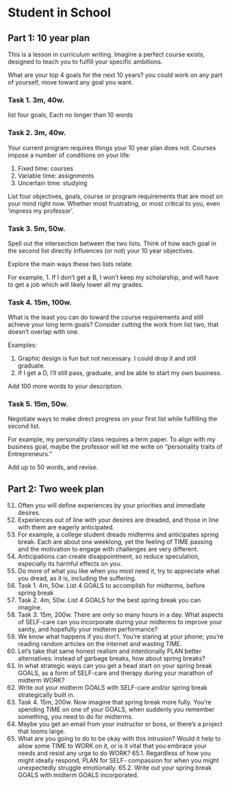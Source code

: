 # Student in School

## Part 1: 10 year plan
This is a lesson in curriculum writing.
Imagine a perfect course exists,
designed to teach you
to fulfill your specific ambitions.
 
What are your top 4 goals for
the next 10 years?
you could work on any part of yourself,
move toward any goal you want.

### **Task 1. 3m, 40w.**
 
list four goals,
Each no longer than 10 words
 
### **Task 2. 3m, 40w.**
Your current program requires things your 10 year plan does not.
Courses impose a number of
conditions on your life:

1.  Fixed time: courses
2.  Variable time: assignments
3.  Uncertain time: studying
 
List four objectives, goals, course or program requirements that are
most on your mind right now.
Whether most frustrating, or most critical
to you, even 'impress my professor'.
 
### **Task 3. 5m, 50w.**
 
Spell out the intersection between the two lists.
Think of how each goal in the second list
directly influences (or not) your 10 year
objectives.
 
Explore the main ways these two lists relate.
 
For example,
1.  If I don't get a B, I won't keep my scholarship, and will have to
    get a job which will likely lower all my grades.
 
 
### **Task 4. 15m, 100w.**
 
What is the least you can do toward the course requirements and still achieve your long term goals?
Consider cutting the work from list two,
that doesn't overlap with one.
 
Examples:
 
1.  Graphic design is fun but not necessary. I could drop it and
    still graduate.
2.  If I get a D, I'll still pass, graduate, and be able to start my own
    business.
 
Add 100 more words to your description.
 
### **Task 5. 15m, 50w.**
 
Negotiate ways to make direct progress on your first list while fulfilling the second list.
 
For example, my personality class requires a term paper.
To align with my business goal, maybe the professor will let me write
on "personality traits of Entrepreneurs."
 
Add up to 50 words, and revise.


## Part 2: Two week plan

51.	Often you will define experiences by your priorities and immediate 
desires.
52.	Experiences out of line with your desires are dreaded, and those in 
line with them are eagerly anticipated. 
53.	For example, a college student dreads midterms and anticipates spring 
break. Each are about one weeklong, yet the feeling of TIME passing 
and the motivation to engage with challenges are very different. 
54.	Anticipations can create disappointment, so reduce speculation, 
especially its harmful effects on you.
55.	Do more of what you like when you most need it, try to appreciate 
what you dread, as it is, including the suffering.
56.	Task 1. 4m, 50w. List 4 GOALS to accomplish for midterms, before
spring break
57.	Task 2. 4m, 50w. List 4 GOALS for the best spring break you can 
imagine.
58.	Task 3. 15m, 200w. There are only so many hours in a day. What 
aspects of SELF-care can you incorporate during your midterms to 
improve your sanity, and hopefully your midterm performance? 
59.	We know what happens if you don't. You're staring at your phone; 
you're reading random articles on the internet and wasting TIME. 
60.	Let's take that same honest realism and intentionally PLAN better 
alternatives: instead of garbage breaks, how about spring breaks? 
61.	In what strategic ways can you get a head start on your spring break 
GOALS, as a form of SELF-care and therapy during your marathon of 
midterm WORK?
62.	Write out your midterm GOALS with SELF-care and/or spring break 
strategically built in.
63.	Task 4. 15m, 200w. Now imagine that spring break more fully. You're 
spending TIME on one of your GOALS, when suddenly you remember 
something, you need to do for midterms. 
64.	Maybe you get an email from your instructor or boss, or there's a 
project that looms large. 
65.	What are you going to do to be okay with this intrusion? Would it help 
to allow some TIME to WORK on it, or is it vital that you embrace your 
needs and resist any urge to do WORK? 
65.1.	Regardless of how you might ideally respond, PLAN for SELF-
compassion for when you might unexpectedly struggle 
emotionally. 
65.2.	Write out your spring break GOALS with midterm GOALS 
incorporated.

